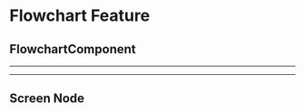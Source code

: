 
<Meta title="Advanced Authoring/Flowchart" />

# Flowchart Feature

## FlowchartComponent

<TorusBG className="h-[500px]" dark={false}>
  <FlowchartComponent nodes={sample1.nodes} edges={sample1.edges} />
</TorusBG>

---

<TorusBG className="h-[500px]" dark={false}>
  <FlowchartComponent nodes={sample2.nodes} edges={sample2.edges} />
</TorusBG>

---

<TorusBG className="h-[500px]" dark={false}>
  <FlowchartComponent nodes={sample3.nodes} edges={sample3.edges} />
</TorusBG>

## Screen Node

<TorusBG>
  <ScreenNodeBody
    data={{
      id: '1',
      type: 'screen',
      custom: { sequenceName: 'Screen 1' },
    }}
  />
</TorusBG>
